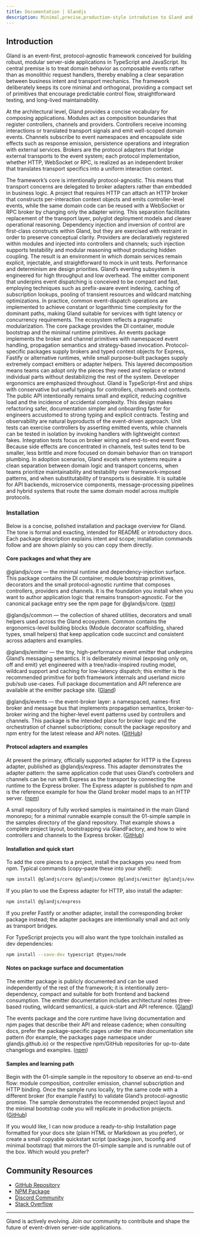 ```yaml
---
title: Documentation | Glandjs
description: Minimal,precise,production-style introdution to Gland and step-by-step guide to creating your first event-driven server application.
---
```


## Introduction
Gland is an event-first, protocol-agnostic framework conceived for building robust, modular server-side applications in TypeScript and JavaScript. Its central premise is to treat domain behavior as composable events rather than as monolithic request handlers, thereby enabling a clear separation between business intent and transport mechanics. The framework deliberately keeps its core minimal and orthogonal, providing a compact set of primitives that encourage predictable control flow, straightforward testing, and long-lived maintainability.

At the architectural level, Gland provides a concise vocabulary for composing applications. Modules act as composition boundaries that register controllers, channels and providers. Controllers receive incoming interactions or translated transport signals and emit well-scoped domain events. Channels subscribe to event namespaces and encapsulate side effects such as response emission, persistence operations and integration with external services. Brokers are the protocol adapters that bridge external transports to the event system; each protocol implementation, whether HTTP, WebSocket or RPC, is realized as an independent broker that translates transport specifics into a uniform interaction context.

The framework’s core is intentionally protocol-agnostic. This means that transport concerns are delegated to broker adapters rather than embedded in business logic. A project that requires HTTP can attach an HTTP broker that constructs per-interaction context objects and emits controller-level events, while the same domain code can be reused with a WebSocket or RPC broker by changing only the adapter wiring. This separation facilitates replacement of the transport layer, polyglot deployment models and clearer operational reasoning.
Dependency injection and inversion of control are first-class constructs within Gland, but they are exercised with restraint in order to preserve conceptual clarity. Providers are declaratively registered within modules and injected into controllers and channels; such injection supports testability and modular reasoning without producing hidden coupling. The result is an environment in which domain services remain explicit, injectable, and straightforward to mock in unit tests.
Performance and determinism are design priorities. Gland’s eventing subsystem is engineered for high throughput and low overhead. The emitter component that underpins event dispatching is conceived to be compact and fast, employing techniques such as prefix-aware event indexing, caching of subscription lookups, pooling of transient resources and wildcard matching optimizations. In practice, common event-dispatch operations are implemented to achieve constant or logarithmic time complexity for the dominant paths, making Gland suitable for services with tight latency or concurrency requirements.
The ecosystem reflects a pragmatic modularization. The core package provides the DI container, module bootstrap and the minimal runtime primitives. An events package implements the broker and channel primitives with namespaced event handling, propagation semantics and strategy-based invocation. Protocol-specific packages supply brokers and typed context objects for Express, Fastify or alternative runtimes, while small purpose-built packages supply extremely compact emitters or adapter helpers. This layered decomposition means teams can adopt only the pieces they need and replace or extend individual parts without destabilizing the rest of the system.
Developer ergonomics are emphasized throughout. Gland is TypeScript-first and ships with conservative but useful typings for controllers, channels and contexts. The public API intentionally remains small and explicit, reducing cognitive load and the incidence of accidental complexity. This design makes refactoring safer, documentation simpler and onboarding faster for engineers accustomed to strong typing and explicit contracts.
Testing and observability are natural byproducts of the event-driven approach. Unit tests can exercise controllers by asserting emitted events, while channels can be tested in isolation by invoking handlers with lightweight context fakes. Integration tests focus on broker wiring and end-to-end event flows. Because side effects are concentrated in channels, test suites tend to be smaller, less brittle and more focused on domain behavior than on transport plumbing.
In adoption scenarios, Gland excels where systems require a clean separation between domain logic and transport concerns, when teams prioritize maintainability and testability over framework-imposed patterns, and when substitutability of transports is desirable. It is suitable for API backends, microservice components, message-processing pipelines and hybrid systems that route the same domain model across multiple protocols.
### Installation
Below is a concise, polished installation and package overview for Gland. The tone is formal and exacting, intended for README or introductory docs. Each package description explains intent and scope; installation commands follow and are shown plainly so you can copy them directly.

#### Core packages and what they are

@glandjs/core — the minimal runtime and dependency-injection surface. This package contains the DI container, module bootstrap primitives, decorators and the small protocol-agnostic runtime that composes controllers, providers and channels. It is the foundation you install when you want to author application logic that remains transport-agnostic. For the canonical package entry see the npm page for @glandjs/core. ([npm][1])

@glandjs/common — the collection of shared utilities, decorators and small helpers used across the Gland ecosystem. Common contains the ergonomics-level building blocks (Module decorator scaffolding, shared types, small helpers) that keep application code succinct and consistent across adapters and examples.

@glandjs/emitter — the tiny, high-performance event emitter that underpins Gland’s messaging semantics. It is deliberately minimal (exposing only on, off and emit) yet engineered with a tree/radix-inspired routing model, wildcard support and caching for low-latency dispatch; this emitter is the recommended primitive for both framework internals and userland micro pub/sub use-cases. Full package documentation and API reference are available at the emitter package site. ([Gland][2])

@glandjs/events — the event-broker layer: a namespaced, names-first broker and message bus that implements propagation semantics, broker-to-broker wiring and the higher-level event patterns used by controllers and channels. This package is the intended place for broker logic and the orchestration of channel subscriptions; consult the package repository and npm entry for the latest release and API notes. ([GitHub][3])

#### Protocol adapters and examples

At present the primary, officially supported adapter for HTTP is the Express adapter, published as @glandjs/express. This adapter demonstrates the adapter pattern: the same application code that uses Gland’s controllers and channels can be run with Express as the transport by connecting the runtime to the Express broker. The Express adapter is published to npm and is the reference example for how the Gland broker model maps to an HTTP server. ([npm][4])

A small repository of fully worked samples is maintained in the main Gland monorepo; for a minimal runnable example consult the 01-simple sample in the samples directory of the gland repository. That example shows a complete project layout, bootstrapping via GlandFactory, and how to wire controllers and channels to the Express broker. ([GitHub][5])

#### Installation and quick start

To add the core pieces to a project, install the packages you need from npm. Typical commands (copy–paste these into your shell):

```bash
npm install @glandjs/core @glandjs/common @glandjs/emitter @glandjs/events
```

If you plan to use the Express adapter for HTTP, also install the adapter:
```bash
npm install @glandjs/express
```
If you prefer Fastify or another adapter, install the corresponding broker package instead; the adapter packages are intentionally small and act only as transport bridges.

For TypeScript projects you will also want the type toolchain installed as dev dependencies:
```bash
npm install --save-dev typescript @types/node
```

#### Notes on package surface and documentation

The emitter package is publicly documented and can be used independently of the rest of the framework; it is intentionally zero-dependency, compact and suitable for both frontend and backend consumption. The emitter documentation includes architectural notes (tree-based routing, wildcard semantics), a quick-start and API reference. ([Gland][2])

The events package and the core runtime have living documentation and npm pages that describe their API and release cadence; when consulting docs, prefer the package-specific pages under the main documentation site pattern (for example, the packages page namespace under glandjs.github.io) or the respective npm/GitHub repositories for up-to-date changelogs and examples. ([npm][6])

#### Samples and learning path

Begin with the 01-simple sample in the repository to observe an end-to-end flow: module composition, controller emission, channel subscription and HTTP binding. Once the sample runs locally, try the same code with a different broker (for example Fastify) to validate Gland’s protocol-agnostic promise. The sample demonstrates the recommended project layout and the minimal bootstrap code you will replicate in production projects. ([GitHub][5])

If you would like, I can now produce a ready-to-ship Installation page formatted for your docs site (plain HTML or Markdown as you prefer), or create a small copyable quickstart script (package.json, tsconfig and minimal bootstrap) that mirrors the 01-simple sample and is runnable out of the box. Which would you prefer?

[1]: https://www.npmjs.com/package/%40glandjs/core?utm_source=chatgpt.com "glandjs/core"
[2]: https://glandjs.github.io/packages/emitter/ "@glandjs/emitter | Gland"
[3]: https://github.com/glandjs/events?utm_source=chatgpt.com "glandjs/events: lightweight event broker for EDS architecture."
[4]: https://www.npmjs.com/package/%40glandjs%2Fexpress?utm_source=chatgpt.com "glandjs/express"
[5]: https://github.com/glandjs/gland/tree/main/samples/01-simple "gland/samples/01-simple at main · glandjs/gland · GitHub"
[6]: https://npmjs.com/package/%40glandjs/events?utm_source=chatgpt.com "glandjs/events"

## Community Resources

- [GitHub Repository](https://github.com/glandjs/core)
- [NPM Package](https://www.npmjs.com/package/@glandjs/core)
- [Discord Community](https://discord.gg/glandjs)
- [Stack Overflow](https://stackoverflow.com/questions/tagged/glandjs)

---

Gland is actively evolving. Join our community to contribute and shape the future of event-driven server-side applications.
